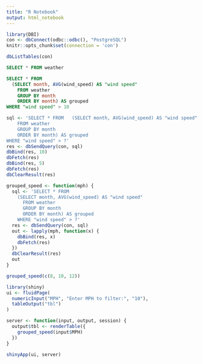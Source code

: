 ```yaml
---
title: "R Notebook"
output: html_notebook
---
```


```r
library(DBI)
con <- dbConnect(odbc::odbc(), "PostgreSQL")
knitr::opts_chunk$set(connection = 'con')
```

```r
dbListTables(con)
```

```sql
SELECT * FROM weather
```
```sql
SELECT * FROM 
  (SELECT month, AVG(wind_speed) AS "wind speed"
    FROM weather
    GROUP BY month
    ORDER BY month) AS grouped
WHERE "wind speed" > 10
```
```r
sql <- 'SELECT * FROM   (SELECT month, AVG(wind_speed) AS "wind speed"
    FROM weather
    GROUP BY month
    ORDER BY month) AS grouped
WHERE "wind speed" > ?'
res <- dbSendQuery(con, sql)
dbBind(res, 10)
dbFetch(res)
dbBind(res, 5)
dbFetch(res)
dbClearResult(res)
```

```r
grouped_speed <- function(mph) {
  sql <- 'SELECT * FROM 
    (SELECT month, AVG(wind_speed) AS "wind speed"
      FROM weather
      GROUP BY month
      ORDER BY month) AS grouped
    WHERE "wind speed" > ?'
  res <- dbSendQuery(con, sql)
  out <- lapply(mph, function(x) {
    dbBind(res, x)
    dbFetch(res)
  })
  dbClearResult(res)
  out
}

grouped_speed(c(8, 10, 12))
```

```r
library(shiny)
ui <- fluidPage(
  numericInput("MPH", "Enter MPH to filter:", "10"),
  tableOutput("tbl")
)

server <- function(input, output, session) {
  output$tbl <- renderTable({
    grouped_speed(input$MPH)
  })
}

shinyApp(ui, server)
```

